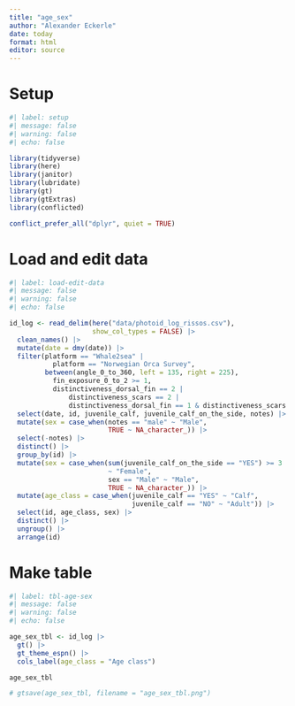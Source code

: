 ```yaml
---
title: "age_sex"
author: "Alexander Eckerle"
date: today
format: html
editor: source
---
```


# Setup
```r
#| label: setup
#| message: false
#| warning: false
#| echo: false

library(tidyverse)
library(here)
library(janitor)
library(lubridate)
library(gt)
library(gtExtras)
library(conflicted)

conflict_prefer_all("dplyr", quiet = TRUE)
```

# Load and edit data
```r
#| label: load-edit-data
#| message: false
#| warning: false
#| echo: false

id_log <- read_delim(here("data/photoid_log_rissos.csv"),
                     show_col_types = FALSE) |>
  clean_names() |>
  mutate(date = dmy(date)) |>
  filter(platform == "Whale2sea" | 
           platform == "Norwegian Orca Survey",
         between(angle_0_to_360, left = 135, right = 225),
           fin_exposure_0_to_2 >= 1,
           distinctiveness_dorsal_fin == 2 |
               distinctiveness_scars == 2 |
               distinctiveness_dorsal_fin == 1 & distinctiveness_scars == 1) |>
  select(date, id, juvenile_calf, juvenile_calf_on_the_side, notes) |>
  mutate(sex = case_when(notes == "male" ~ "Male", 
                         TRUE ~ NA_character_)) |>
  select(-notes) |>
  distinct() |>
  group_by(id) |>
  mutate(sex = case_when(sum(juvenile_calf_on_the_side == "YES") >= 3
                         ~ "Female",
                         sex == "Male" ~ "Male",
                         TRUE ~ NA_character_)) |>
  mutate(age_class = case_when(juvenile_calf == "YES" ~ "Calf",
                               juvenile_calf == "NO" ~ "Adult")) |>
  select(id, age_class, sex) |>
  distinct() |>
  ungroup() |>
  arrange(id) 
```

# Make table
```r
#| label: tbl-age-sex
#| message: false
#| warning: false
#| echo: false

age_sex_tbl <- id_log |>
  gt() |>
  gt_theme_espn() |>
  cols_label(age_class = "Age class")

age_sex_tbl

# gtsave(age_sex_tbl, filename = "age_sex_tbl.png")
```

